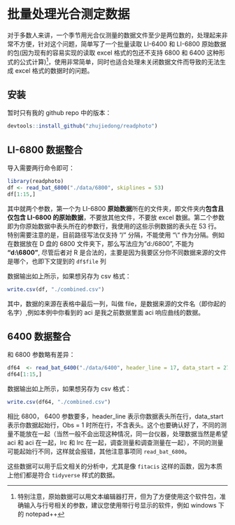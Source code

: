 # 批量处理光合测定数据 {#batch_question}

对于多数人来讲，一个季节用光合仪测量的数据文件至少是两位数的，处理起来非常不方便，针对这个问题，简单写了一个批量读取 LI-6400 和 LI-6800 原始数据的包(因为现有的容易实现的读取 excel 格式的包还不支持 6800 和 6400 这种形式的公式计算)^[特别注意，原始数据可以用文本编辑器打开，但为了方便使用这个软件包，准确输入与行号相关的参数，建议您使用带行号显示的软件，例如 windows 下的 notepad++]，使用非常简单，同时也适合处理未关闭数据文件而导致的无法生成 excel 格式的数据时的问题。

## 安装 {#install_readphoto}

暂时只有我的 github repo 中的版本：

```r
devtools::install_github("zhujiedong/readphoto")
```

## LI-6800 数据整合{#batch68}

导入需要两行命令即可：

```r
library(readphoto)
df <- read_bat_6800("./data/6800", skiplines = 53)
df[1:15,]
```

其中就两个参数，第一个为 LI-6800 **原始数据**所在的文件夹，即文件夹内**包含且仅包含 LI-6800 的原始数据**，不要放其他文件，不要放 excel 数据。第二个参数即为你原始数据中表头所在的参数行，我使用的这些示例数据的表头在 53 行。
特别需要注意的是，目前路径写法仅支持 “/” 分隔，不能使用 “\\“ 作为分隔。例如在数据放在 D 盘的 6800 文件夹下，那么写法应为 "d:/6800", 不能为 **"d:\\6800"**, 尽管后者对 R 是合法的，主要是因为我要区分你不同数据来源的文件是哪个，也即下文提到的 `df$file` 列

数据输出如上所示，如果想另存为 csv 格式：

```r
write.csv(df, "./combined.csv")
```
其中，数据的来源在表格中最后一列，叫做 file，是数据来源的文件名（即你起的名字）,例如本例中你看到的 aci 是我之前数据里面 aci 响应曲线的数据。

## 6400 数据整合{#batch64}

和 6800 参数略有差异：

```r
df64  <- read_bat_6400("./data/6400", header_line = 17, data_start = 27)
df64[1:15,]
```

数据输出如上所示，如果想另存为 csv 格式：

```r
write.csv(df64, "./combined.csv")
```
相比 6800， 6400 参数要多，header_line 表示你数据表头所在行，data_start 表示你数据起始行，Obs = 1 时所在行，不含表头。这个也要确认好了，不同的测量不能放在一起（当然一般不会出现这种情况，同一台仪器，处理数据当然是希望 aci 和 aci 在一起，lrc 和 lrc 在一起，调查测量和调查测量在一起），不同的测量可能起始行不同，这样就会报错，其他注意事项同 `read_bat_6800`。

这些数据可以用于后文相关的分析中，尤其是像 `fitacis` 这样的函数，因为本质上他们都是符合 `tidyverse` 样式的数据。 

\cleardoublepage
